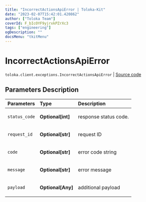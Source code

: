 ```yaml
---
title: "IncorrectActionsApiError | Toloka-Kit"
date: "2023-02-07T15:42:01.420862"
author: ["Toloka Team"]
coverId: F_bIcOYF9yjrxkPZrXc3
tags: ["engineering"]
ogDescription: ""
docsMenu: "tkitMenu"
---
```


# IncorrectActionsApiError
`toloka.client.exceptions.IncorrectActionsApiError` | [Source code](https://github.com/Toloka/toloka-kit/blob/v1.1.3/src/client/exceptions.py#L138)

## Parameters Description

| Parameters | Type | Description |
| :----------| :----| :-----------|
`status_code`|**Optional\[int\]**|<p>response status code.</p>
`request_id`|**Optional\[str\]**|<p>request ID</p>
`code`|**Optional\[str\]**|<p>error code string</p>
`message`|**Optional\[str\]**|<p>error message</p>
`payload`|**Optional\[Any\]**|<p>additional payload</p>